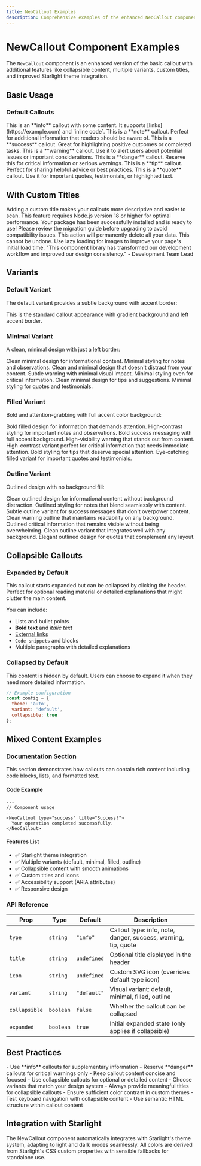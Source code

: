 ```yaml
---
title: NeoCallout Examples
description: Comprehensive examples of the enhanced NeoCallout component with all variants and features.
---
```



# NewCallout Component Examples

The `NewCallout` component is an enhanced version of the basic callout with additional features like collapsible content, multiple variants, custom titles, and improved Starlight theme integration.

## Basic Usage

### Default Callouts

<NeoCallout type="info">
This is an **info** callout with some content. It supports [links](https://example.com) and `inline code`.
</NeoCallout>

<NeoCallout type="note">
This is a **note** callout. Perfect for additional information that readers should be aware of.
</NeoCallout>

<NeoCallout type="success">
This is a **success** callout. Great for highlighting positive outcomes or completed tasks.
</NeoCallout>

<NeoCallout type="warning">
This is a **warning** callout. Use it to alert users about potential issues or important considerations.
</NeoCallout>

<NeoCallout type="danger">
This is a **danger** callout. Reserve this for critical information or serious warnings.
</NeoCallout>

<NeoCallout type="tip">
This is a **tip** callout. Perfect for sharing helpful advice or best practices.
</NeoCallout>

<NeoCallout type="quote">
This is a **quote** callout. Use it for important quotes, testimonials, or highlighted text.
</NeoCallout>

## With Custom Titles

<NeoCallout type="info" title="Quick Start Guide">
Adding a custom title makes your callouts more descriptive and easier to scan.
</NeoCallout>

<NeoCallout type="note" title="Important Note">
This feature requires Node.js version 18 or higher for optimal performance.
</NeoCallout>

<NeoCallout type="success" title="Installation Complete">
Your package has been successfully installed and is ready to use!
</NeoCallout>

<NeoCallout type="warning" title="Breaking Changes in v2.0">
Please review the migration guide before upgrading to avoid compatibility issues.
</NeoCallout>

<NeoCallout type="danger" title="Security Alert">
This action will permanently delete all your data. This cannot be undone.
</NeoCallout>

<NeoCallout type="tip" title="Performance Optimization">
Use lazy loading for images to improve your page's initial load time.
</NeoCallout>

<NeoCallout type="quote" title="Customer Feedback">
"This component library has transformed our development workflow and improved our design consistency." - Development Team Lead
</NeoCallout>

## Variants

### Default Variant
The default variant provides a subtle background with accent border:

<NeoCallout type="info" title="Default Variant" variant="default">
This is the standard callout appearance with gradient background and left accent border.
</NeoCallout>

### Minimal Variant
A clean, minimal design with just a left border:

<NeoCallout type="info" title="Information" variant="minimal">
Clean minimal design for informational content.
</NeoCallout>

<NeoCallout type="note" title="Important Note" variant="minimal">
Minimal styling for notes and observations.
</NeoCallout>

<NeoCallout type="success" title="Success Message" variant="minimal">
Clean and minimal design that doesn't distract from your content.
</NeoCallout>

<NeoCallout type="warning" title="Caution" variant="minimal">
Subtle warning with minimal visual impact.
</NeoCallout>

<NeoCallout type="danger" title="Critical Issue" variant="minimal">
Minimal styling even for critical information.
</NeoCallout>

<NeoCallout type="tip" title="Helpful Tip" variant="minimal">
Clean minimal design for tips and suggestions.
</NeoCallout>

<NeoCallout type="quote" title="Notable Quote" variant="minimal">
Minimal styling for quotes and testimonials.
</NeoCallout>

### Filled Variant
Bold and attention-grabbing with full accent color background:

<NeoCallout type="info" title="Important Information" variant="filled">
Bold filled design for information that demands attention.
</NeoCallout>

<NeoCallout type="note" title="Key Point" variant="filled">
High-contrast styling for important notes and observations.
</NeoCallout>

<NeoCallout type="success" title="Congratulations!" variant="filled">
Bold success messaging with full accent background.
</NeoCallout>

<NeoCallout type="warning" title="Important Warning" variant="filled">
High-visibility warning that stands out from content.
</NeoCallout>

<NeoCallout type="danger" title="Critical Alert" variant="filled">
High-contrast variant perfect for critical information that needs immediate attention.
</NeoCallout>

<NeoCallout type="tip" title="Pro Tip" variant="filled">
Bold styling for tips that deserve special attention.
</NeoCallout>

<NeoCallout type="quote" title="Featured Quote" variant="filled">
Eye-catching filled variant for important quotes and testimonials.
</NeoCallout>

### Outline Variant
Outlined design with no background fill:

<NeoCallout type="info" title="Information" variant="outline">
Clean outlined design for informational content without background distraction.
</NeoCallout>

<NeoCallout type="note" title="Note" variant="outline">
Outlined styling for notes that blend seamlessly with content.
</NeoCallout>

<NeoCallout type="success" title="Success" variant="outline">
Subtle outline variant for success messages that don't overpower content.
</NeoCallout>

<NeoCallout type="warning" title="Warning" variant="outline">
Clean warning outline that maintains readability on any background.
</NeoCallout>

<NeoCallout type="danger" title="Danger" variant="outline">
Outlined critical information that remains visible without being overwhelming.
</NeoCallout>

<NeoCallout type="tip" title="Pro Tip" variant="outline">
Clean outline variant that integrates well with any background.
</NeoCallout>

<NeoCallout type="quote" title="Quote" variant="outline">
Elegant outlined design for quotes that complement any layout.
</NeoCallout>

## Collapsible Callouts

### Expanded by Default

<NeoCallout type="info" title="Click to collapse this section" collapsible={true} expanded={true}>
This callout starts expanded but can be collapsed by clicking the header. Perfect for optional reading material or detailed explanations that might clutter the main content.

You can include:
- Lists and bullet points
- **Bold text** and *italic text*
- [External links](https://example.com)
- `Code snippets` and blocks
- Multiple paragraphs with detailed explanations
</NeoCallout>

### Collapsed by Default

<NeoCallout type="warning" title="Advanced Configuration (Click to expand)" collapsible={true} expanded={false}>
This content is hidden by default. Users can choose to expand it when they need more detailed information.

```javascript
// Example configuration
const config = {
  theme: 'auto',
  variant: 'default',
  collapsible: true
};
```
</NeoCallout>

## Mixed Content Examples

### Documentation Section

<NeoCallout type="note" title="About This Section" collapsible={true}>
This section demonstrates how callouts can contain rich content including code blocks, lists, and formatted text.

#### Code Example
```astro
---
// Component usage
---
<NeoCallout type="success" title="Success!">
  Your operation completed successfully.
</NeoCallout>
```

#### Features List
- ✅ Starlight theme integration
- ✅ Multiple variants (default, minimal, filled, outline)
- ✅ Collapsible content with smooth animations
- ✅ Custom titles and icons
- ✅ Accessibility support (ARIA attributes)
- ✅ Responsive design
</NeoCallout>

### API Reference

<NeoCallout type="info" title="Component Props" collapsible={true} expanded={false}>

| Prop | Type | Default | Description |
|------|------|---------|-------------|
| `type` | `string` | `"info"` | Callout type: info, note, danger, success, warning, tip, quote |
| `title` | `string` | `undefined` | Optional title displayed in the header |
| `icon` | `string` | `undefined` | Custom SVG icon (overrides default type icon) |
| `variant` | `string` | `"default"` | Visual variant: default, minimal, filled, outline |
| `collapsible` | `boolean` | `false` | Whether the callout can be collapsed |
| `expanded` | `boolean` | `true` | Initial expanded state (only applies if collapsible) |

</NeoCallout>

## Best Practices

<NeoCallout type="tip" title="Usage Guidelines">
- Use **info** callouts for supplementary information
- Reserve **danger** callouts for critical warnings only
- Keep callout content concise and focused
- Use collapsible callouts for optional or detailed content
- Choose variants that match your design system
</NeoCallout>

<NeoCallout type="warning" title="Accessibility Considerations">
- Always provide meaningful titles for collapsible callouts
- Ensure sufficient color contrast in custom themes
- Test keyboard navigation with collapsible content
- Use semantic HTML structure within callout content
</NeoCallout>

## Integration with Starlight

<NeoCallout type="success" title="Automatic Theme Integration">
The NewCallout component automatically integrates with Starlight's theme system, adapting to light and dark modes seamlessly. All colors are derived from Starlight's CSS custom properties with sensible fallbacks for standalone use.
</NeoCallout>
